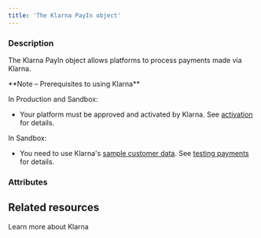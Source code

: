 ```yaml
---
title: 'The Klarna PayIn object'
---
```


  
### Description
The Klarna PayIn object allows platforms to process payments made via Klarna.  

<Note>  
**Note – Prerequisites to using Klarna** 
  
In Production and Sandbox: 
- Your platform must be approved and activated by Klarna. See <a href="/guides/payment-methods/klarna#activation">activation</a> for details. 

In Sandbox: 
- You need to use Klarna's <a href="https://docs.klarna.com/resources/test-environment/sample-customer-data/" target="_blank">sample customer data</a>. See <a href="/testing/payment-methods#klarna">testing payments</a> for details.
</Note> 

### Attributes  

<Id />  

<Tag />  

<CreationDate />  

<AuthorId1 />  

<DebitedFunds4 />  

<CreditedFunds4 />  

<Fees3 />  

<Status1 />  

<ResultCode />  

<ResultMessage />  

<ExecutionDate />  

<Type />  

<Nature />  

<CreditedWalletId1 />  

<CreditedUserId />  

<PaymentType3 />  

<ExecutionType />  

<ReturnURL1 />  

<RedirectURL />  

<StatementDescriptor />  

<Billing />  

<Shipping />  

<LineItems />  

<Country2 />  

<Culture1 />  

<Email />  

<Phone1 />  

<PaymentMethod />  

<AdditionalData />  

<Reference />  

<ProfilingAttemptReference />

## Related resources

<Card title="Guide" href="/guides/payment-methods/klarna">Learn more about Klarna</Card>